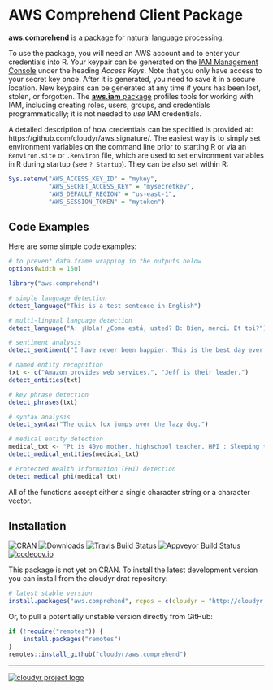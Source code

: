 # AWS Comprehend Client Package

**aws.comprehend** is a package for natural language processing.

To use the package, you will need an AWS account and to enter your credentials into R. Your keypair can be generated on the [IAM Management Console](https://aws.amazon.com/) under the heading *Access Keys*. Note that you only have access to your secret key once. After it is generated, you need to save it in a secure location. New keypairs can be generated at any time if yours has been lost, stolen, or forgotten. The [**aws.iam** package](https://github.com/cloudyr/aws.iam) profiles tools for working with IAM, including creating roles, users, groups, and credentials programmatically; it is not needed to *use* IAM credentials.

A detailed description of how credentials can be specified is provided at: https://github.com/cloudyr/aws.signature/. The easiest way is to simply set environment variables on the command line prior to starting R or via an `Renviron.site` or `.Renviron` file, which are used to set environment variables in R during startup (see `? Startup`). They can be also set within R:

```R
Sys.setenv("AWS_ACCESS_KEY_ID" = "mykey",
           "AWS_SECRET_ACCESS_KEY" = "mysecretkey",
           "AWS_DEFAULT_REGION" = "us-east-1",
           "AWS_SESSION_TOKEN" = "mytoken")
```

## Code Examples

Here are some simple code examples:

```r
# to prevent data.frame wrapping in the outputs below
options(width = 150)
```

```r
library("aws.comprehend")

# simple language detection
detect_language("This is a test sentence in English")

# multi-lingual language detection
detect_language("A: ¡Hola! ¿Como está, usted? B: Bien, merci. Et toi?")

# sentiment analysis
detect_sentiment("I have never been happier. This is the best day ever.")

# named entity recognition
txt <- c("Amazon provides web services.", "Jeff is their leader.")
detect_entities(txt)

# key phrase detection
detect_phrases(txt)

# syntax analysis
detect_syntax("The quick fox jumps over the lazy dog.")

# medical entity detection
medical_txt <- "Pt is 40yo mother, highschool teacher. HPI : Sleeping trouble on present dosage of Clonidine."
detect_medical_entities(medical_txt)

# Protected Health Information (PHI) detection
detect_medical_phi(medical_txt)


```

All of the functions accept either a single character string or a character vector.

## Installation

[![CRAN](https://www.r-pkg.org/badges/version/aws.comprehend)](https://cran.r-project.org/package=aws.comprehend)
![Downloads](https://cranlogs.r-pkg.org/badges/aws.comprehend)
[![Travis Build Status](https://travis-ci.org/cloudyr/aws.comprehend.png?branch=master)](https://travis-ci.org/cloudyr/aws.comprehend)
[![Appveyor Build Status](https://ci.appveyor.com/api/projects/status/PROJECTNUMBER?svg=true)](https://ci.appveyor.com/project/cloudyr/aws.comprehend)
[![codecov.io](https://codecov.io/github/cloudyr/aws.comprehend/coverage.svg?branch=master)](https://codecov.io/github/cloudyr/aws.comprehend?branch=master)

This package is not yet on CRAN. To install the latest development version you can install from the cloudyr drat repository:

```R
# latest stable version
install.packages("aws.comprehend", repos = c(cloudyr = "http://cloudyr.github.io/drat", getOption("repos")))
```

Or, to pull a potentially unstable version directly from GitHub:

```R
if (!require("remotes")) {
    install.packages("remotes")
}
remotes::install_github("cloudyr/aws.comprehend")
```

---
[![cloudyr project logo](https://i.imgur.com/JHS98Y7.png)](https://github.com/cloudyr)
